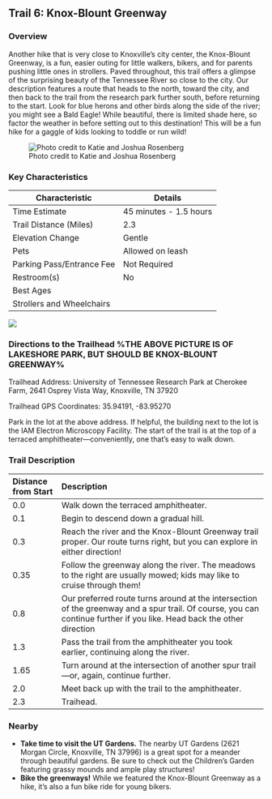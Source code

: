 ## Trail 6: Knox-Blount Greenway

### Overview

Another hike that is very close to Knoxville's city center, the Knox-Blount Greenway, is a fun, easier outing for little walkers, bikers, and for parents pushing little ones in strollers. Paved throughout, this trail offers a glimpse of the surprising beauty of the Tennessee River so close to the city. Our description features a route that heads to the north, toward the city, and then back to the trail from the research park further south, before returning to the start. Look for blue herons and other birds along the side of the river; you might see a Bald Eagle! While beautiful, there is limited shade here, so factor the weather in before setting out to this destination! This will be a fun hike for a gaggle of kids looking to toddle or run wild!

![Photo credit to Katie and Joshua Rosenberg](img/trail-06-figure-01.jpg)

### Key Characteristics

| **Characteristic**        | **Details**            |
|---------------------------|------------------------|
| Time Estimate             | 45 minutes - 1.5 hours |
| Trail Distance (Miles)    | 2.3                    |
| Elevation Change          | Gentle                 |
| Pets                      | Allowed on leash       |
| Parking Pass/Entrance Fee | Not Required           |
| Restroom(s)               | No                     |
| Best Ages                 |                        |
| Strollers and Wheelchairs |                        |

![](maps/trail-06-map.jpeg)

### Directions to the Trailhead %THE ABOVE PICTURE IS OF LAKESHORE PARK, BUT SHOULD BE KNOX-BLOUNT GREENWAY%

Trailhead Address: University of Tennessee Research Park at Cherokee Farm, 2641 Osprey Vista Way, Knoxville, TN 37920

Trailhead GPS Coordinates: 35.94191, -83.95270

Park in the lot at the above address. If helpful, the building next to the lot is the IAM Electron Microscopy Facility. The start of the trail is at the top of a terraced amphitheater—conveniently, one that's easy to walk down.

### Trail Description

| Distance from Start | Description                                                                                                                                                           |
|:-------------|:---------------------------------------------------------|
| 0.0                 | Walk down the terraced amphitheater.                                                                                                                                  |
| 0.1                 | Begin to descend down a gradual hill.                                                                                                                                 |
| 0.3                 | Reach the river and the Knox-Blount Greenway trail proper. Our route turns right, but you can explore in either direction!                                            |
| 0.35                | Follow the greenway along the river. The meadows to the right are usually mowed; kids may like to cruise through them!                                                |
| 0.8                 | Our preferred route turns around at the intersection of the greenway and a spur trail. Of course, you can continue further if you like. Head back the other direction |
| 1.3                 | Pass the trail from the amphitheater you took earlier, continuing along the river.                                                                                    |
| 1.65                | Turn around at the intersection of another spur trail---or, again, continue further.                                                                                  |
| 2.0                 | Meet back up with the trail to the amphitheater.                                                                                                                      |
| 2.3                 | Traihead.                                                                                                                                                             |

### Nearby

-   **Take time to visit the UT Gardens.** The nearby UT Gardens (2621 Morgan Circle, Knoxville, TN 37996) is a great spot for a meander through beautiful gardens. Be sure to check out the Children's Garden featuring grassy mounds and ample play structures!
-   **Bike the greenways!** While we featured the Knox-Blount Greenway as a hike, it's also a fun bike ride for young bikers.
